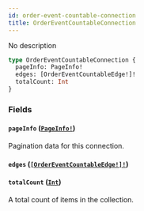 ```yaml
---
id: order-event-countable-connection
title: OrderEventCountableConnection
---
```


No description

```graphql
type OrderEventCountableConnection {
  pageInfo: PageInfo!
  edges: [OrderEventCountableEdge!]!
  totalCount: Int
}
```

### Fields

#### `pageInfo` ([`PageInfo!`](/developer/api-reference/objects/page-info))

Pagination data for this connection.

#### `edges` ([`[OrderEventCountableEdge!]!`](/developer/api-reference/objects/order-event-countable-edge))

#### `totalCount` ([`Int`](/developer/api-reference/scalars/int))

A total count of items in the collection.
